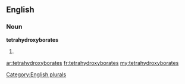 ==English==

===Noun===
'''tetrahydroxyborates'''

# {{plural of|[[tetrahydroxyborate]]}}

[[Category:English plurals]]

[[ar:tetrahydroxyborates]]
[[fr:tetrahydroxyborates]]
[[my:tetrahydroxyborates]]